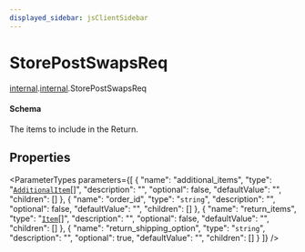 ```yaml
---
displayed_sidebar: jsClientSidebar
---
```



# StorePostSwapsReq

[internal](../../admin_discounts/modules/admin_discounts.internal.mdx).[internal](../modules/admin_discounts.internal.internal.mdx).StorePostSwapsReq

#### Schema

The items to include in the Return.

## Properties

<ParameterTypes parameters={[
  {
    "name": "additional_items",
    "type": "[`AdditionalItem`](admin_discounts.internal.AdditionalItem-2.mdx)[]",
    "description": "",
    "optional": false,
    "defaultValue": "",
    "children": []
  },
  {
    "name": "order_id",
    "type": "`string`",
    "description": "",
    "optional": false,
    "defaultValue": "",
    "children": []
  },
  {
    "name": "return_items",
    "type": "[`Item`](admin_discounts.internal.Item-6.mdx)[]",
    "description": "",
    "optional": false,
    "defaultValue": "",
    "children": []
  },
  {
    "name": "return_shipping_option",
    "type": "`string`",
    "description": "",
    "optional": true,
    "defaultValue": "",
    "children": []
  }
]} />
